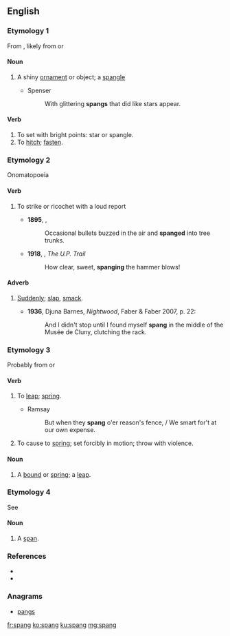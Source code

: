 ==English==

===Etymology 1===
From {{etyl|enm|en}} {{m|enm|spang||a small piece of ornamental metal; spangle; small ornament; a bowl or cup}}, likely from {{etyl|dum|en}} {{m|dum|spange||buckle, clasp}} or {{etyl|ang|-}} {{m|ang|spang||buckle, clasp}}

====Noun====
{{en-noun}}

# {{label|en|obsolete}} A shiny [[ornament]] or object; a [[spangle]]
#* Spenser
#*: With glittering '''spangs''' that did like stars appear.

====Verb====
{{en-verb}}

# To set with bright points: star or spangle.
# To [[hitch]]; [[fasten]].

===Etymology 2===
Onomatopoeia

====Verb====
{{en-verb}}

# {{label|en|intransitive|of a flying object such as a bullet}} To strike or ricochet with a loud report
#* '''1895''', {{w|Stephen Crane}}, ''{{w|The Red Badge of Courage}}''
#*: Occasional bullets buzzed in the air and '''spanged''' into tree trunks.
#* '''1918''', {{w|Zane Grey}}, ''The U.P. Trail''
#*: How clear, sweet, '''spanging''' the hammer blows!

====Adverb====
{{en-adv|-}}

# {{label|en|dated}} [[suddenly|Suddenly]]; [[slap]], [[smack]].
#* '''1936''', Djuna Barnes, ''Nightwood'', Faber & Faber 2007, p. 22:
#*: And I didn't stop until I found myself '''spang''' in the middle of the Musée de Cluny, clutching the rack.

===Etymology 3===
Probably from {{term|spring}} {{a|verb}} or {{term|spank}} {{a|verb}}

====Verb====
{{en-verb}}

# {{label|en|intransitive|dialect|UK|Scotland}} To [[leap]]; [[spring]].
#* Ramsay
#*: But when they '''spang''' o'er reason's fence, / We smart for't at our own expense.
# {{label|en|transitive|dialect|UK|Scotland}} To cause to [[spring]]; set forcibly in motion; throw with violence.

====Noun====
{{en-noun}}

# {{label|en|Scotland}} A [[bound]] or [[spring]]; a [[leap]].
#: {{rfquotek|Sir Walter Scott}}

===Etymology 4===
See {{term|span}}

====Noun====
{{en-noun}}

# {{label|en|Scotland}} A [[span]].

===References===
* {{R:Century 1911}}
* {{R:Webster 1913}}

===Anagrams===
* [[pangs#English|pangs]]

[[fr:spang]]
[[ko:spang]]
[[ku:spang]]
[[mg:spang]]